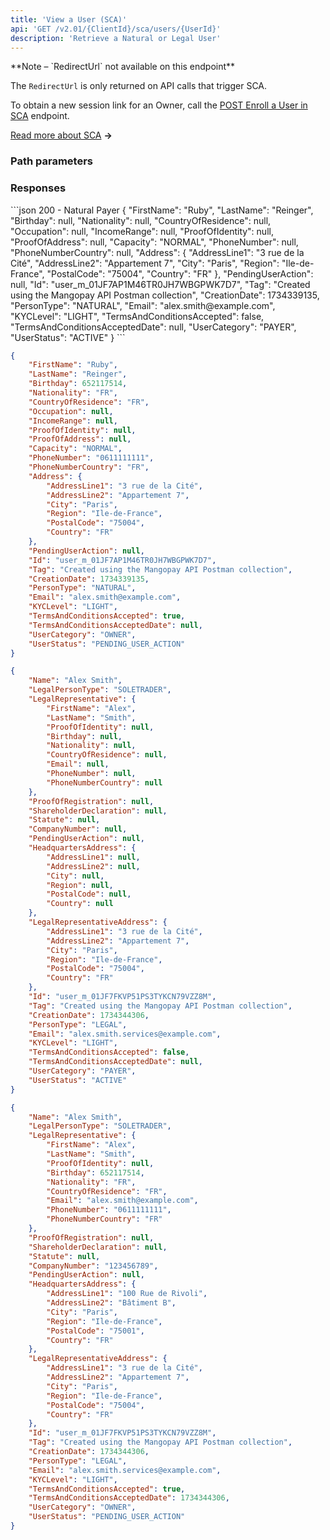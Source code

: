 ```yaml
---
title: 'View a User (SCA)'  
api: 'GET /v2.01/{ClientId}/sca/users/{UserId}'  
description: 'Retrieve a Natural or Legal User'
---
```





<Note>
**Note – `RedirectUrl` not available on this endpoint**

The `RedirectUrl` is only returned on API calls that trigger SCA. 

To obtain a new session link for an Owner, call the [POST Enroll a User in SCA](/api-reference/users/enroll-user) endpoint.
</Note>

[Read more about SCA](/guides/sca) **&rarr;**

### Path parameters  

<UserId />  

### Responses  

<AccordionGroup>

<Accordion title="200 - Natural">  

<FirstName1Response />  

<LastName1Response />  

<BirthdayResponse />  

<NationalityResponse />  

<CountryOfResidenceResponse />  

<OccupationResponse />  

<IncomeRangeResponse />  

<ProofOfIdentityResponse />  

<ProofOfAddressResponse />  

<CapacityResponse />  

<PhoneNumberResponse />

<PhoneNumberCountryResponse />

<Address3Response />  

<PendingUserActionResponse />

<IdResponse />  

<Tag2Response />  

<CreationDateResponse />  

<PersonTypeResponse />  

<Email4Response />  

<KYCLevelResponse />  

<TermsAndConditionsAcceptedResponse />  

<TermsAndConditionsAcceptedDateResponse />  

<UserCategoryResponse />  

<UserStatusScaResponse />

</Accordion>

<Accordion title="200 - Legal">  

<Name2Response />  

<LegalPersonTypeResponse />  

<LegalRepresentativeResponse />  

<ProofOfRegistrationResponse />  

<ShareholderDeclarationResponse />  

<StatuteResponse />  

<CompanyNumberResponse />  

<PendingUserActionResponse />

<HeadquartersAddressResponse />  

<LegalRepresentativeAddressResponse />

<IdResponse />  

<Tag2Response />  

<CreationDateResponse />  

<PersonTypeResponse />  

<Email1Response />  

<KYCLevelResponse />  

<TermsAndConditionsAcceptedResponse />  

<TermsAndConditionsAcceptedDateResponse />  

<UserCategoryResponse />  

<UserStatusScaResponse />

</Accordion>

</AccordionGroup>  

<ResponseExample>  
```json 200 - Natural Payer
{
    "FirstName": "Ruby",
    "LastName": "Reinger",
    "Birthday": null,
    "Nationality": null,
    "CountryOfResidence": null,
    "Occupation": null,
    "IncomeRange": null,
    "ProofOfIdentity": null,
    "ProofOfAddress": null,
    "Capacity": "NORMAL",
    "PhoneNumber": null,
    "PhoneNumberCountry": null,
    "Address": {
        "AddressLine1": "3 rue de la Cité",
        "AddressLine2": "Appartement 7",
        "City": "Paris",
        "Region": "Ile-de-France",
        "PostalCode": "75004",
        "Country": "FR"
    },
    "PendingUserAction": null,
    "Id": "user_m_01JF7AP1M46TR0JH7WBGPWK7D7",
    "Tag": "Created using the Mangopay API Postman collection",
    "CreationDate": 1734339135,
    "PersonType": "NATURAL",
    "Email": "alex.smith@example.com",
    "KYCLevel": "LIGHT",
    "TermsAndConditionsAccepted": false,
    "TermsAndConditionsAcceptedDate": null,
    "UserCategory": "PAYER",
    "UserStatus": "ACTIVE"
}
```  

```json 200 - Natural Owner pending SCA
{
    "FirstName": "Ruby",
    "LastName": "Reinger",
    "Birthday": 652117514,
    "Nationality": "FR",
    "CountryOfResidence": "FR",
    "Occupation": null,
    "IncomeRange": null,
    "ProofOfIdentity": null,
    "ProofOfAddress": null,
    "Capacity": "NORMAL",
    "PhoneNumber": "0611111111",
    "PhoneNumberCountry": "FR",
    "Address": {
        "AddressLine1": "3 rue de la Cité",
        "AddressLine2": "Appartement 7",
        "City": "Paris",
        "Region": "Ile-de-France",
        "PostalCode": "75004",
        "Country": "FR"
    },
    "PendingUserAction": null,
    "Id": "user_m_01JF7AP1M46TR0JH7WBGPWK7D7",
    "Tag": "Created using the Mangopay API Postman collection",
    "CreationDate": 1734339135,
    "PersonType": "NATURAL",
    "Email": "alex.smith@example.com",
    "KYCLevel": "LIGHT",
    "TermsAndConditionsAccepted": true,
    "TermsAndConditionsAcceptedDate": null,
    "UserCategory": "OWNER",
    "UserStatus": "PENDING_USER_ACTION"
}
```
```json 200 - Legal Payer
{
    "Name": "Alex Smith",
    "LegalPersonType": "SOLETRADER",
    "LegalRepresentative": {
        "FirstName": "Alex",
        "LastName": "Smith",
        "ProofOfIdentity": null,
        "Birthday": null,
        "Nationality": null,
        "CountryOfResidence": null,
        "Email": null,
        "PhoneNumber": null,
        "PhoneNumberCountry": null
    },
    "ProofOfRegistration": null,
    "ShareholderDeclaration": null,
    "Statute": null,
    "CompanyNumber": null,
    "PendingUserAction": null,
    "HeadquartersAddress": {
        "AddressLine1": null,
        "AddressLine2": null,
        "City": null,
        "Region": null,
        "PostalCode": null,
        "Country": null
    },
    "LegalRepresentativeAddress": {
        "AddressLine1": "3 rue de la Cité",
        "AddressLine2": "Appartement 7",
        "City": "Paris",
        "Region": "Ile-de-France",
        "PostalCode": "75004",
        "Country": "FR"
    },
    "Id": "user_m_01JF7FKVP51PS3TYKCN79VZZ8M",
    "Tag": "Created using the Mangopay API Postman collection",
    "CreationDate": 1734344306,
    "PersonType": "LEGAL",
    "Email": "alex.smith.services@example.com",
    "KYCLevel": "LIGHT",
    "TermsAndConditionsAccepted": false,
    "TermsAndConditionsAcceptedDate": null,
    "UserCategory": "PAYER",
    "UserStatus": "ACTIVE"
}
```
```json 200 - Legal Owner pending SCA
{
    "Name": "Alex Smith",
    "LegalPersonType": "SOLETRADER",
    "LegalRepresentative": {
        "FirstName": "Alex",
        "LastName": "Smith",
        "ProofOfIdentity": null,
        "Birthday": 652117514,
        "Nationality": "FR",
        "CountryOfResidence": "FR",
        "Email": "alex.smith@example.com",
        "PhoneNumber": "0611111111",
        "PhoneNumberCountry": "FR"
    },
    "ProofOfRegistration": null,
    "ShareholderDeclaration": null,
    "Statute": null,
    "CompanyNumber": "123456789",
    "PendingUserAction": null,
    "HeadquartersAddress": {
        "AddressLine1": "100 Rue de Rivoli",
        "AddressLine2": "Bâtiment B",
        "City": "Paris",
        "Region": "Ile-de-France",
        "PostalCode": "75001",
        "Country": "FR"
    },
    "LegalRepresentativeAddress": {
        "AddressLine1": "3 rue de la Cité",
        "AddressLine2": "Appartement 7",
        "City": "Paris",
        "Region": "Ile-de-France",
        "PostalCode": "75004",
        "Country": "FR"
    },
    "Id": "user_m_01JF7FKVP51PS3TYKCN79VZZ8M",
    "Tag": "Created using the Mangopay API Postman collection",
    "CreationDate": 1734344306,
    "PersonType": "LEGAL",
    "Email": "alex.smith.services@example.com",
    "KYCLevel": "LIGHT",
    "TermsAndConditionsAccepted": true,
    "TermsAndConditionsAcceptedDate": 1734344306,
    "UserCategory": "OWNER",
    "UserStatus": "PENDING_USER_ACTION"
}
```
</ResponseExample>  

<RequestExample>  
<RestGetNoBody/>
</RequestExample>